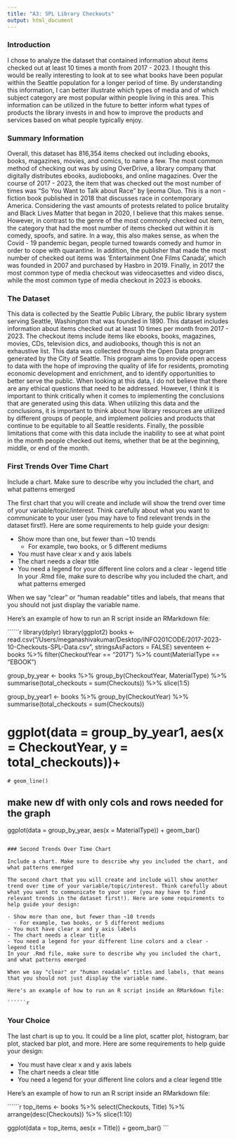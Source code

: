 ```yaml
---
title: "A3: SPL Library Checkouts"
output: html_document
---
```


### Introduction

I chose to analyze the dataset that contained information about items checked out at least 10 times a month from 2017 - 2023. I thought this would be really interesting to look at to see what books have been popular within the Seattle population for a longer period of time. By understanding this information, I can better illustrate which types of media and of which subject category are most popular within people living in this area. This information can be utilized in the future to better inform what types of products the library invests in and how to improve the products and services based on what people typically enjoy.  

### Summary Information 

Overall, this dataset has 816,354  items checked out including ebooks, books, magazines, movies, and comics, to name a few. The most common method of checking out was by using OverDrive, a library company that digitally distributes ebooks, audiobooks, and online magazines. Over the course of 2017 - 2023, the item that was checked out the most number of times was "So You Want to Talk about Race" by Ijeoma Oluo. This is a non - fiction book published in 2018 that discusses race in contemporary America. Considering the vast amounts of protests related to police brutality and Black Lives Matter that began in 2020, I believe that this makes sense. However, in contrast to the genre of the most commonly checked out item, the category that had the most number of items checked out within it is comedy, spoofs, and satire. In a way, this also makes sense, as when the Covid - 19 pandemic began, people turned towards comedy and humor in order to cope with quarantine. In addition, the publisher that made the most number of checked out items was 'Entertainment One Films Canada', which was founded in 2007 and purchased by Hasbro in 2019. Finally, in 2017 the most common type of media checkout was videocasettes and video discs, while the most common type of media checkout in 2023 is ebooks. 

### The Dataset

This data is collected by the Seattle Public Library, the public library system serving Seattle, Washington that was founded in 1890. This dataset includes information about items checked out at least 10 times per month from 2017 - 2023. The checkout items include items like ebooks, books, magazines, movies, CDs, television dics, and audiobooks, though this is not an exhaustive list. This data was collected through the Open Data program generated by the City of Seattle. This program aims to provide open access to data with the hope of improving the quality of life for residents, promoting economic development and enrichment, and to identify opportunities to better serve the public. When looking at this data, I do not believe that there are any ethical questions that need to be addressed. However, I think it is important to think critically when it comes to implementing the conclusions that are generated using this data. When utilizing this data and the conclusions, it is important to think about how library resources are utilized by different groups of people, and implement policies and products that continue to be equitable to all Seattle residents. Finally, the possible limitations that come with this data include the inability to see at what point in the month people checked out items, whether that be at the beginning, middle, or end of the month. 

### First Trends Over Time Chart

Include a chart. Make sure to describe why you included the chart, and what patterns emerged

The first chart that you will create and include will show the trend over time of your variable/topic/interest. Think carefully about what you want to communicate to your user (you may have to find relevant trends in the dataset first!). Here are some requirements to help guide your design:

- Show more than one, but fewer than ~10 trends
  - For example, two books, or 5 different mediums
- You must have clear x and y axis labels
- The chart needs a clear title 
- You need a legend for your different line colors and a clear - legend title
In your .Rmd file, make sure to describe why you included the chart, and what patterns emerged

When we say "clear" or "human readable" titles and labels, that means that you should not just display the variable name.

Here's an example of how to run an R script inside an RMarkdown file:

``````r
library(dplyr)
library(ggplot2)
books <- read.csv("/Users/meganashivakumar/Desktop/INFO201CODE/2017-2023-10-Checkouts-SPL-Data.csv", stringsAsFactors = FALSE)
seventeen <- books %>% 
  filter(CheckoutYear == "2017") %>% 
  count(MaterialType == "EBOOK")

group_by_year <- books %>% 
  group_by(CheckoutYear, MaterialType) %>% 
  summarise(total_checkouts = sum(Checkouts)) %>% 
  slice(1:5)

group_by_year1 <- books %>% 
  group_by(CheckoutYear) %>% 
  summarise(total_checkouts = sum(Checkouts))

# ggplot(data = group_by_year1, aes(x = CheckoutYear, y = total_checkouts))+
    # geom_line()

## make new df with only cols and rows needed for the graph
ggplot(data = group_by_year, aes(x = MaterialType)) + 
  geom_bar()
```

### Second Trends Over Time Chart

Include a chart. Make sure to describe why you included the chart, and what patterns emerged

The second chart that you will create and include will show another trend over time of your variable/topic/interest. Think carefully about what you want to communicate to your user (you may have to find relevant trends in the dataset first!). Here are some requirements to help guide your design:

- Show more than one, but fewer than ~10 trends
  - For example, two books, or 5 different mediums
- You must have clear x and y axis labels
- The chart needs a clear title 
- You need a legend for your different line colors and a clear - legend title
In your .Rmd file, make sure to describe why you included the chart, and what patterns emerged

When we say "clear" or "human readable" titles and labels, that means that you should not just display the variable name.

Here's an example of how to run an R script inside an RMarkdown file:

``````r

```

### Your Choice

The last chart is up to you. It could be a line plot, scatter plot, histogram, bar plot, stacked bar plot, and more. Here are some requirements to help guide your design:

- You must have clear x and y axis labels
- The chart needs a clear title 
- You need a legend for your different line colors and a clear legend title

Here's an example of how to run an R script inside an RMarkdown file:

``````r
top_items <- books %>% 
  select(Checkouts, Title) %>% 
  arrange(desc(Checkouts)) %>%
  slice(1:10)

ggplot(data = top_items, aes(x = Title)) + 
  geom_bar()
```



